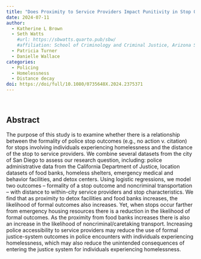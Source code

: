 ```yaml
---
title: "Does Proximity to Service Providers Impact Punitivity in Stop Outcomes for Individuals Experiencing Homelessness?"
date: 2024-07-11
author:
  - Katherine L Brown
  - Seth Watts
    #url: https://sbwatts.quarto.pub/sbw/
    #affiliation: School of Criminology and Criminal Justice, Arizona State University
  - Patricia Turner
  - Danielle Wallace
categories:
  - Policing
  - Homelessness
  - Distance decay
doi: https://doi/full/10.1080/0735648X.2024.2375371
---
```

<br>

## Abstract

The purpose of this study is to examine whether there is a relationship between the formality of police stop outcomes (e.g., no action v. citation) for stops involving individuals experiencing homelessness and the distance of the stop to service providers. We combine several datasets from the city of San Diego to assess our research question, including: police administrative data from the California Department of Justice, location datasets of food banks, homeless shelters, emergency medical and behavior facilities, and detox centers. Using logistic regressions, we model two outcomes – formality of a stop outcome and noncriminal transportation – with distance to within-city service providers and stop characteristics. We find that as proximity to detox facilities and food banks increases, the likelihood of formal outcomes also increases. Yet, when stops occur farther from emergency housing resources there is a reduction in the likelihood of formal outcomes. As the proximity from food banks increases there is also an increase in the likelihood of noncriminal/caretaking transport. Increasing police accessibility to service providers may reduce the use of formal justice-system outcomes in police encounters with individuals experiencing homelessness, which may also reduce the unintended consequences of entering the justice system for individuals experiencing homelessness.


